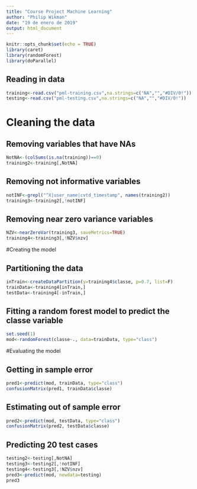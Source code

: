 ---
title: "Course Project Machine Learning"
author: "Philip Wikman"
date: "19 de enero de 2019"
output: html_document
---

```{r setup, include=FALSE}
knitr::opts_chunk$set(echo = TRUE)
library(caret)
library(randomForest)
library(doParallel) 

```

## Reading in data

```{r data}
training<-read.csv("pml-training.csv",na.strings=c("NA","","#DIV/0!"))
testing<-read.csv("pml-testing.csv",na.strings=c("NA","","#DIV/0!"))
```

# Cleaning the data
## Removing variables that have NAs
```{r}
NotNA<-(colSums(is.na(training))==0)
training2<-training[,NotNA]
```

## Removing not informative variables
```{r}
notINF<-grepl("^X|user_name|cvtd_timestamp", names(training2))
training3<-training2[,!notINF]
```
## Removing near zero variance variables
```{r}
NZV<-nearZeroVar(training3, saveMetrics=TRUE)
training4<-training3[,!NZV$nzv]
```

#Creating the model

## Partitioning the data
```{r}
inTrain<-createDataPartition(y=training4$classe, p=0.7, list=F)
trainData<-training4[inTrain,]
testData<-training4[-inTrain,]
```

## Fitting a random forest model to predict the classe variable

```{r train}
set.seed(1)
mod<-randomForest(classe~., data=trainData, type="class")
```

#Evaluating the model

## Getting in sample error

```{r}
pred1<-predict(mod, trainData, type="class")
confusionMatrix(pred1, trainData$classe)
```

## Estimating out of sample error

```{r}
pred2<-predict(mod, testData, type="class")
confusionMatrix(pred2, testData$classe)
```

## Predicting 20 test cases

```{r}
testing2<-testing[,NotNA]
testing3<-testing2[,!notINF]
testing4<-testing3[,!NZV$nzv]
pred3<-predict(mod, newdata=testing)
pred3
```
